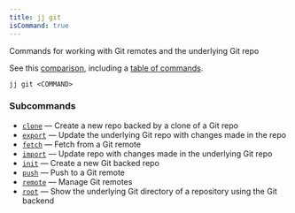 ```yaml
---
title: jj git
isCommand: true
---
```


Commands for working with Git remotes and the underlying Git repo

See this [comparison], including a [table of commands].

[comparison]: https://jj-vcs.github.io/jj/latest/git-comparison/.

[table of commands]: https://jj-vcs.github.io/jj/latest/git-command-table

```shell title="Usage"
jj git <COMMAND>
```

### Subcommands

- [`clone`](./jj/git/clone) — Create a new repo backed by a clone of a Git repo
- [`export`](./jj/git/export) — Update the underlying Git repo with changes made in the repo
- [`fetch`](./jj/git/fetch) — Fetch from a Git remote
- [`import`](./jj/git/import) — Update repo with changes made in the underlying Git repo
- [`init`](./jj/git/init) — Create a new Git backed repo
- [`push`](./jj/git/push) — Push to a Git remote
- [`remote`](./jj/git/remote) — Manage Git remotes
- [`root`](./jj/git/root) — Show the underlying Git directory of a repository using the Git backend

